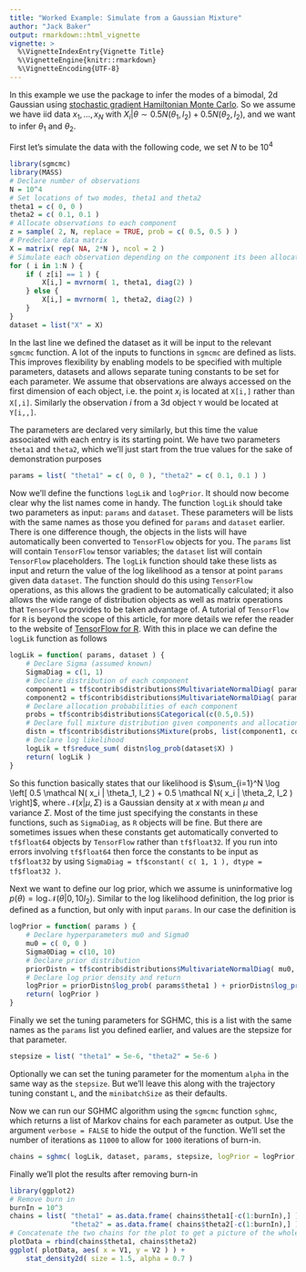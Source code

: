 ```yaml
---
title: "Worked Example: Simulate from a Gaussian Mixture"
author: "Jack Baker"
output: rmarkdown::html_vignette
vignette: >
  %\VignetteIndexEntry{Vignette Title}
  %\VignetteEngine{knitr::rmarkdown}
  %\VignetteEncoding{UTF-8}
---
```


In this example we use the package to infer the modes of a bimodal, 2d Gaussian using [stochastic gradient Hamiltonian Monte Carlo](https://arxiv.org/pdf/1402.4102v2.pdf). So we assume we have iid data $x_1, \dots, x_N$ with $X_i | \theta \sim 0.5 N( \theta_1, I_2 ) + 0.5 N( \theta_2, I_2 )$, and we want to infer $\theta_1$ and $\theta_2$.

First let's simulate the data with the following code, we set $N$ to be $10^4$
```r
library(sgmcmc)
library(MASS)
# Declare number of observations
N = 10^4
# Set locations of two modes, theta1 and theta2
theta1 = c( 0, 0 )
theta2 = c( 0.1, 0.1 )
# Allocate observations to each component
z = sample( 2, N, replace = TRUE, prob = c( 0.5, 0.5 ) )
# Predeclare data matrix
X = matrix( rep( NA, 2*N ), ncol = 2 )
# Simulate each observation depending on the component its been allocated
for ( i in 1:N ) {
    if ( z[i] == 1 ) {
        X[i,] = mvrnorm( 1, theta1, diag(2) )
    } else {
        X[i,] = mvrnorm( 1, theta2, diag(2) )
    }
}
dataset = list("X" = X)
```
In the last line we defined the dataset as it will be input to the relevant `sgmcmc` function. A lot of the inputs to functions in `sgmcmc` are defined as lists. This improves flexibility by enabling models to be specified with multiple parameters, datasets and allows separate tuning constants to be set for each parameter. We assume that observations are always accessed on the first dimension of each object, i.e. the point $x_i$ is located at `X[i,]` rather than `X[,i]`. Similarly the observation $i$ from a 3d object `Y` would be located at `Y[i,,]`.

The parameters are declared very similarly, but this time the value associated with each entry is its starting point. We have two parameters `theta1` and `theta2`, which we'll just start from the true values for the sake of demonstration purposes
```r
params = list( "theta1" = c( 0, 0 ), "theta2" = c( 0.1, 0.1 ) )
```

Now we'll define the functions `logLik` and `logPrior`. It should now become clear why the list names come in handy. The function `logLik` should take two parameters as input: `params` and `dataset`. These parameters will be lists with the same names as those you defined for `params` and `dataset` earlier. There is one difference though, the objects in the lists will have automatically been converted to `TensorFlow` objects for you. The `params` list will contain `TensorFlow` tensor variables; the `dataset` list will contain `TensorFlow` placeholders. The `logLik` function should take these lists as input and return the value of the log likelihood as a tensor at point `params` given data `dataset`. The function should do this using `TensorFlow` operations, as this allows the gradient to be automatically calculated; it also allows the wide range of distribution objects as well as matrix operations that `TensorFlow` provides to be taken advantage of. A tutorial of `TensorFlow` for `R` is beyond the scope of this article, for more details we refer the reader to the website of [TensorFlow for R](https://tensorflow.rstudio.com/). With this in place we can define the `logLik` function as follows
```r
logLik = function( params, dataset ) {
    # Declare Sigma (assumed known)
    SigmaDiag = c(1, 1)
    # Declare distribution of each component
    component1 = tf$contrib$distributions$MultivariateNormalDiag( params$theta1, SigmaDiag )
    component2 = tf$contrib$distributions$MultivariateNormalDiag( params$theta2, SigmaDiag )
    # Declare allocation probabilities of each component
    probs = tf$contrib$distributions$Categorical(c(0.5,0.5))
    # Declare full mixture distribution given components and allocation probabilities
    distn = tf$contrib$distributions$Mixture(probs, list(component1, component2))
    # Declare log likelihood
    logLik = tf$reduce_sum( distn$log_prob(dataset$X) )
    return( logLik )
}
```
So this function basically states that our likelihood is $\sum_{i=1}^N \log \left[ 0.5 \mathcal N( x_i | \theta_1, I_2 ) + 0.5 \mathcal N( x_i | \theta_2, I_2 ) \right]$, where $\mathcal N( x | \mu, \Sigma )$ is a Gaussian density at $x$ with mean $\mu$ and variance $\Sigma$. Most of the time just specifying the constants in these functions, such as `SigmaDiag`, as `R` objects will be fine. But there are sometimes issues when these constants get automatically converted to `tf$float64` objects by `TensorFlow` rather than `tf$float32`. If you run into errors involving `tf$float64` then force the constants to be input as `tf$float32` by using `SigmaDiag = tf$constant( c( 1, 1 ), dtype = tf$float32 )`.

Next we want to define our log prior, which we assume is uninformative $\log p( \theta ) = \log \mathcal N(\theta | 0,10I_2)$. Similar to the log likelihood definition, the log prior is defined as a function, but only with input `params`. In our case the definition is
```r
logPrior = function( params ) {
    # Declare hyperparameters mu0 and Sigma0
    mu0 = c( 0, 0 )
    Sigma0Diag = c(10, 10)
    # Declare prior distribution
    priorDistn = tf$contrib$distributions$MultivariateNormalDiag( mu0, Sigma0Diag )
    # Declare log prior density and return
    logPrior = priorDistn$log_prob( params$theta1 ) + priorDistn$log_prob( params$theta2 )
    return( logPrior )
}
```

Finally we set the tuning parameters for SGHMC, this is a list with the same names as the `params` list you defined earlier, and values are the stepsize for that parameter.
```r
stepsize = list( "theta1" = 5e-6, "theta2" = 5e-6 )
```
Optionally we can set the tuning parameter for the momentum `alpha` in the same way as the `stepsize`. But we'll leave this along with the trajectory tuning constant `L`, and the `minibatchSize` as their defaults.

Now we can run our SGHMC algorithm using the `sgmcmc` function `sghmc`, which returns a list of Markov chains for each parameter as output. Use the argument `verbose = FALSE` to hide the output of the function. We'll set the number of iterations as `11000` to allow for `1000` iterations of burn-in.
```r
chains = sghmc( logLik, dataset, params, stepsize, logPrior = logPrior, nIters = 11000 )
```

Finally we'll plot the results after removing burn-in
```r
library(ggplot2)
# Remove burn in
burnIn = 10^3
chains = list( "theta1" = as.data.frame( chains$theta1[-c(1:burnIn),] ),
               "theta2" = as.data.frame( chains$theta2[-c(1:burnIn),] ) )
# Concatenate the two chains for the plot to get a picture of the whole distribution
plotData = rbind(chains$theta1, chains$theta2)
ggplot( plotData, aes( x = V1, y = V2 ) ) +
    stat_density2d( size = 1.5, alpha = 0.7 )
```
